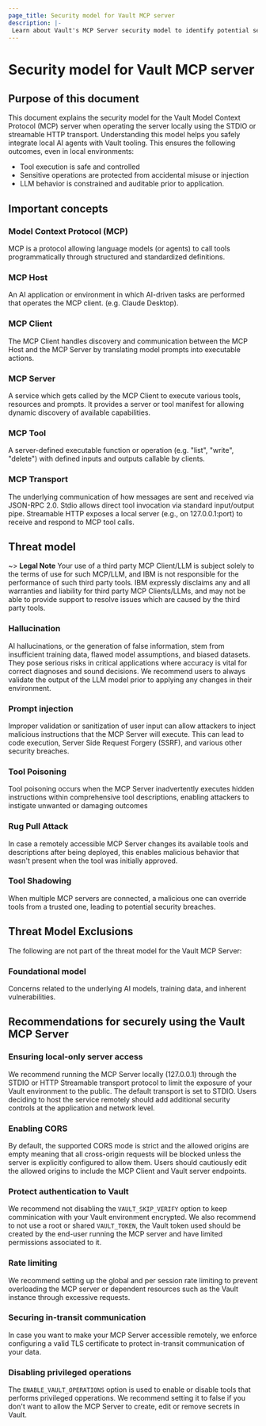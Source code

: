 ```yaml
---
page_title: Security model for Vault MCP server  
description: |-
 Learn about Vault's MCP Server security model to identify potential security threats and follow our recommendations for using the Vault MCP Server securely.
---
```


# Security model for Vault MCP server

## Purpose of this document

This document explains the security model for the Vault Model Context Protocol (MCP) server when operating the server locally using the STDIO or streamable HTTP transport.
Understanding this model helps you safely integrate local AI agents with Vault tooling.
This ensures the following outcomes, even in local environments:

- Tool execution is safe and controlled
- Sensitive operations are protected from accidental misuse or injection
- LLM behavior is constrained and auditable prior to application.

## Important concepts

### Model Context Protocol (MCP)

MCP is a protocol allowing language models (or agents) to call tools programmatically through structured and standardized definitions.

### MCP Host

An AI application or environment in which AI-driven tasks are performed that operates the MCP client. (e.g. Claude Desktop).

### MCP Client

The MCP Client handles discovery and communication between the MCP Host and the MCP Server by translating model prompts into executable actions.

### MCP Server

A service which gets called by the MCP Client to execute various tools, resources and prompts. It provides a server or tool manifest for allowing dynamic discovery of available capabilities.

### MCP Tool

A server-defined executable function or operation (e.g. "list", "write", "delete") with defined inputs and outputs callable by clients.

### MCP Transport

The underlying communication of how messages are sent and received via JSON-RPC 2.0. Stdio allows direct tool invocation via standard input/output pipe. Streamable HTTP exposes a local server (e.g., on 127.0.0.1:port) to receive and respond to MCP tool calls.

## Threat model

~> **Legal Note** Your use of a third party MCP Client/LLM is subject solely to the terms of use for such MCP/LLM, and IBM is not responsible for the performance of such third party tools. IBM expressly disclaims any and all warranties and liability for third party MCP Clients/LLMs, and may not be able to provide support to resolve issues which are caused by the third party tools. 

### Hallucination

AI hallucinations, or the generation of false information, stem from insufficient training data, flawed model assumptions, and biased datasets. They pose serious risks in critical applications where accuracy is vital for correct diagnoses and sound decisions. We recommend users to always validate the output of the LLM model prior to applying any changes in their environment.

### Prompt injection

Improper validation or sanitization of user input can allow attackers to inject malicious instructions that the MCP Server will execute. This can lead to code execution, Server Side Request Forgery (SSRF), and various other security breaches.

### Tool Poisoning

Tool poisoning occurs when the MCP Server inadvertently executes hidden instructions within comprehensive tool descriptions, enabling attackers to instigate unwanted or damaging outcomes

### Rug Pull Attack

In case a remotely accessible MCP Server changes its available tools and descriptions after being deployed, this enables malicious behavior that wasn't present when the tool was initially approved.

### Tool Shadowing

When multiple MCP servers are connected, a malicious one can override tools from a trusted one, leading to potential security breaches.

## Threat Model Exclusions

The following are not part of the threat model for the Vault MCP Server:

### Foundational model

Concerns related to the underlying AI models, training data, and inherent vulnerabilities.

## Recommendations for securely using the Vault MCP Server

### Ensuring local-only server access

We recommend running the MCP Server locally (127.0.0.1) through the STDIO or HTTP Streamable transport protocol to limit the exposure of your Vault environment to the public. The default transport is set to STDIO. Users deciding to host the service remotely should add additional security controls at the application and network level.

### Enabling CORS

By default, the supported CORS mode is strict and the allowed origins are empty meaning that all cross-origin requests will be blocked unless the server is explicitly configured to allow them. Users should cautiously edit the allowed origins to include the MCP Client and Vault server endpoints.

### Protect authentication to Vault

We recommend not disabling the `VAULT_SKIP_VERIFY` option to keep comminication with your Vault environment encrypted. We also recommend to not use a root or shared `VAULT_TOKEN`, the Vault token used should be created by the end-user running the MCP server and have limited permissions associated to it.

### Rate limiting

We recommend setting up the global and per session rate limiting to prevent overloading the MCP server or dependent resources such as the Vault instance through excessive requests.

### Securing in-transit communication

In case you want to make your MCP Server accessible remotely, we enforce configuring a valid TLS certificate to protect in-transit communication of your data.

### Disabling privileged operations

The `ENABLE_VAULT_OPERATIONS` option is used to enable or disable tools that performs privileged opperations. We recommend setting it to false if you don't want to allow the MCP Server to create, edit or remove secrets in Vault.
